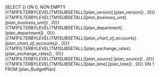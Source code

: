 SELECT {} ON 0, NON EMPTY {{TM1FILTERBYLEVEL(TM1SUBSETALL([plan_version].[plan_version]) , 0)}}*{{TM1FILTERBYLEVEL(TM1SUBSETALL([plan_business_unit].[plan_business_unit]) , 0)}}*{{TM1FILTERBYLEVEL(TM1SUBSETALL([plan_department].[plan_department]) , 0)}}*{{TM1FILTERBYLEVEL(TM1SUBSETALL([plan_chart_of_accounts].[plan_chart_of_accounts]) , 0)}}*{{TM1FILTERBYLEVEL(TM1SUBSETALL([plan_exchange_rates].[plan_exchange_rates]) , 0)}}*{{TM1FILTERBYLEVEL(TM1SUBSETALL([plan_source].[plan_source]) , 0)}}*{{TM1FILTERBYLEVEL(TM1SUBSETALL([plan_time].[plan_time]) , 0)}} ON 1 FROM [plan_BudgetPlan]